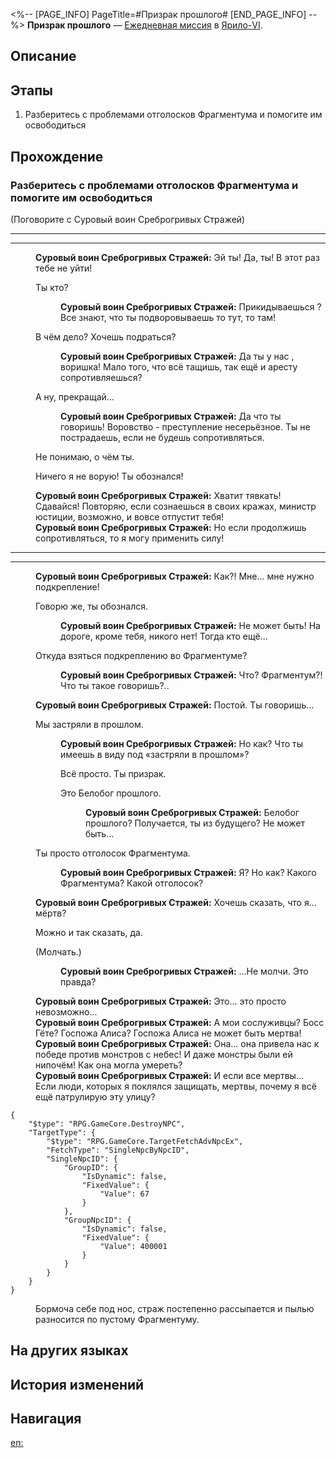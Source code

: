 <%-- [PAGE_INFO]
PageTitle=#Призрак прошлого#
[END_PAGE_INFO] --%>
{{Дополнить|Диалоги.}}
{{Миссия Инфобокс
|id              = 3011602
|Название        = 
|Изображение     = Миссия Призрак прошлого.png
|Тип             = Ежедневная миссия
|Событие         = 
|Глава           = 
|Условия         = 
|Персонажи       = Первопроходец; Суровый воин Среброгривых Стражей
|СтартЛокация    = [[Ярило-VI]] — [[Сточный проход]]
|Мир             = Ярило-VI
|Предыдущая      = 
|Следующая       = 
|Награды         = Кредиты*5 000
}}
'''Призрак прошлого''' — [[Ежедневная миссия]] в [[Ярило-VI]].

==Описание==
{{Описание|<!--официальное описание из Перекрёстка судеб-->}}

==Этапы==
# Разберитесь с проблемами отголосков Фрагментума и помогите им освободиться

==Прохождение==
{{Дополнить}}

===Разберитесь с проблемами отголосков Фрагментума и помогите им освободиться===
{{Описание миссии|тип=Ежедневная миссия|локация=Сточный проход|Среброгривые Стражи наткнулись на отголоски Фрагментума. Они не смогли их освободить, поскольку прижизненные желания призраков не были исполнены. Нужно им помочь.<br />Кажется, воин Среброгривых Стражей принял вас за воришку...}}
{{Диалог Начало}}

;(Поговорите с Суровый воин Среброгривых Стражей)
----
----
:'''Суровый воин Среброгривых Стражей:''' Эй ты! Да, ты! В этот раз тебе не уйти!
:{{Диалог|Стрелка}} Ты кто?
::'''Суровый воин Среброгривых Стражей:''' Прикидываешься {{MC|ж=дурочкой|м=дурачком}}? Все знают, что ты подворовываешь то тут, то там!
:{{Диалог|Стрелка}} В чём дело? Хочешь подраться?
::'''Суровый воин Среброгривых Стражей:''' Да ты у нас {{MC|ж=смелая|м=смельчак}}, воришка! Мало того, что всё тащишь, так ещё и аресту сопротивляешься?
:{{Диалог|Стрелка}} А ну, прекращай...
::'''Суровый воин Среброгривых Стражей:''' Да что ты говоришь! Воровство - преступление несерьёзное. Ты не пострадаешь, если не будешь сопротивляться.
:{{Диалог|Стрелка}} Не понимаю, о чём ты.
:{{Диалог|Стрелка}} Ничего я не ворую! Ты обознался!
:'''Суровый воин Среброгривых Стражей:''' Хватит тявкать! Сдавайся! Повторяю, если сознаешься в своих кражах, министр юстиции, возможно, и вовсе отпустит тебя!
:'''Суровый воин Среброгривых Стражей:''' Но если продолжишь сопротивляться, то я могу применить силу!
----
----
:'''Суровый воин Среброгривых Стражей:''' Как?! Мне... мне нужно подкрепление!
:{{Диалог|Стрелка}} Говорю же, ты обознался.
::'''Суровый воин Среброгривых Стражей:''' Не может быть! На дороге, кроме тебя, никого нет! Тогда кто ещё...
:{{Диалог|Стрелка}} Откуда взяться подкреплению во Фрагментуме?
::'''Суровый воин Среброгривых Стражей:''' Что? Фрагментум?! Что ты такое говоришь?..
:'''Суровый воин Среброгривых Стражей:''' Постой. Ты говоришь...
:{{Диалог|Стрелка}} Мы застряли в прошлом.
::'''Суровый воин Среброгривых Стражей:''' Но как? Что ты имеешь в виду под «застряли в прошлом»?
::{{Диалог|Стрелка}} Всё просто. Ты призрак.
::{{Диалог|Стрелка}} Это Белобог прошлого.
:::'''Суровый воин Среброгривых Стражей:''' Белобог прошлого? Получается, ты из будущего? Не может быть...
:{{Диалог|Стрелка}} Ты просто отголосок Фрагментума.
::'''Суровый воин Среброгривых Стражей:''' Я? Но как? Какого Фрагментума? Какой отголосок?
:'''Суровый воин Среброгривых Стражей:''' Хочешь сказать, что я... мёртв?
:{{Диалог|Стрелка}} Можно и так сказать, да.
:{{Диалог|Стрелка}} (Молчать.)
::'''Суровый воин Среброгривых Стражей:''' ...Не молчи. Это правда?
:'''Суровый воин Среброгривых Стражей:''' Это... это просто невозможно...
:'''Суровый воин Среброгривых Стражей:''' А мои сослуживцы? Босс Гёте? Госпожа Алиса? Госпожа Алиса не может быть мертва!
:'''Суровый воин Среброгривых Стражей:''' Она... она привела нас к победе против монстров с небес! И даже монстры были ей нипочём! Как она могла умереть?
:'''Суровый воин Среброгривых Стражей:''' И если все мертвы... Если люди, которых я поклялся защищать, мертвы, почему я всё ещё патрулирую эту улицу?
<pre>{
	"$type": "RPG.GameCore.DestroyNPC",
	"TargetType": {
		"$type": "RPG.GameCore.TargetFetchAdvNpcEx",
		"FetchType": "SingleNpcByNpcID",
		"SingleNpcID": {
			"GroupID": {
				"IsDynamic": false,
				"FixedValue": {
					"Value": 67
				}
			},
			"GroupNpcID": {
				"IsDynamic": false,
				"FixedValue": {
					"Value": 400001
				}
			}
		}
	}
}</pre>
:Бормоча себе под нос, страж постепенно рассыпается и пылью разносится по пустому Фрагментуму.
{{Диалог Конец}}

==На других языках==
{{На других языках
|en   = Ghost of the Past
|zhs  = 过去之灵
|zht  = 過去之靈
|ja   = 過去の霊
|ko   = 과거의 영혼
|es   = Un fantasma del pasado
|fr   = Fantôme du passé
|ru   = Призрак прошлого
|th   = วิญญาณจากอดีต
|vi   = Linh Hồn Xưa Cũ
|de   = Geist aus der Vergangenheit
|id   = Hantu dari Masa Lalu
|pt   = Fantasma do Passado
}}

==История изменений==
{{История изменений|3.5}}

==Навигация==
{{Ежедневная миссия Навбокс|Глава }}

[[en:]]
